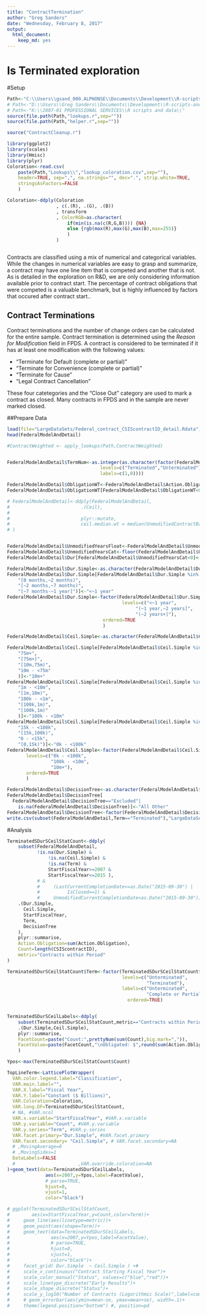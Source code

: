 ```yaml
---
title: "ContractTermination"
author: "Greg Sanders"
date: "Wednesday, February 8, 2017"
output:
  html_document:
    keep_md: yes
--- 
```


Is Terminated exploration
============================================================================

#Setup
```r


Path<-"C:\\Users\\gsand_000.ALPHONSE\\Documents\\Development\\R-scripts-and-data\\"
# Path<-"D:\\Users\\Greg Sanders\\Documents\\Development\\R-scripts-and-data\\"
# Path<-"K:\\2007-01 PROFESSIONAL SERVICES\\R scripts and data\\"
source(file.path(Path,"lookups.r",sep=""))
source(file.path(Path,"helper.r",sep=""))

source("ContractCleanup.r")

library(ggplot2)
library(scales)
library(Hmisc)
library(plyr)
Coloration<-read.csv(
    paste(Path,"Lookups\\","lookup_coloration.csv",sep=""),
    header=TRUE, sep=",", na.strings="", dec=".", strip.white=TRUE, 
    stringsAsFactors=FALSE
    )

Coloration<-ddply(Coloration
                  , c(.(R), .(G), .(B))
                  , transform
                  , ColorRGB=as.character(
                      if(min(is.na(c(R,G,B)))) {NA} 
                      else {rgb(max(R),max(G),max(B),max=255)}
                      )
                  )



```

Contracts are classified using a mix of numerical and categorical variables. While the changes in numerical variables are easy to grasp and summarize, a contract may have one line item that is competed and another that is not. As is detailed in the exploration on R&D, we are only considering information available prior to contract start. The percentage of contract obligations that were competed is a valuable benchmark, but is highly influenced by factors that occured after contract start..

## Contract Terminations


Contract terminations and the number of change orders can be calculated for the entire sample.  Contract termination is determined using the *Reason for Modification* field in FPDS.  A contract is considered to be terminated if it has at least one modification with the following values:

* "Terminate for Default (complete or partial)"
* "Terminate for Convenience (complete or partial)"
* "Terminate for Cause"
* "Legal Contract Cancellation"

These four catetegories and the "Close Out" category are used to mark a contract as closed.  Many contracts in FPDS and in the sample are never marked closed.  


##Prepare Data

```r
load(file="LargeDataSets/Federal_contract_CSIScontractID_detail.Rdata")
head(FederalModelAndDetail)
```

```r


#ContractWeighted <- apply_lookups(Path,ContractWeighted)


FederalModelAndDetail$TermNum<-as.integer(as.character(factor(FederalModelAndDetail$Term,
                                  levels=c("Terminated","Unterminated"),
                                  labels=c(1,0))))

FederalModelAndDetail$ObligationWT<-FederalModelAndDetail$Action.Obligation
FederalModelAndDetail$ObligationWT[FederalModelAndDetail$ObligationWT<0]<-NA

# FederalModelAndDetail<-ddply(FederalModelAndDetail,
#                          .(Ceil),
#                          
#                          plyr::mutate,
#                          ceil.median.wt = median(UnmodifiedContractBaseAndAllOptionsValue)
# )


FederalModelAndDetail$UnmodifiedYearsFloat<-FederalModelAndDetail$UnmodifiedDays/365.25
FederalModelAndDetail$UnmodifiedYearsCat<-floor(FederalModelAndDetail$UnmodifiedYearsFloat)
FederalModelAndDetail$Dur[FederalModelAndDetail$UnmodifiedYearsCat<0]<-NA

FederalModelAndDetail$Dur.Simple<-as.character(FederalModelAndDetail$Dur)
FederalModelAndDetail$Dur.Simple[FederalModelAndDetail$Dur.Simple %in% c(
    "[0 months,~2 months)",
    "[~2 months,~7 months)",
    "[~7 months-~1 year]")]<-"<~1 year"
FederalModelAndDetail$Dur.Simple<-factor(FederalModelAndDetail$Dur.Simple,
                                          levels=c("<~1 year",
                                               "(~1 year,~2 years]",
                                               "(~2 years+]"),
                                   ordered=TRUE
                                   )

FederalModelAndDetail$Ceil.Simple<-as.character(FederalModelAndDetail$Ceil)

FederalModelAndDetail$Ceil.Simple[FederalModelAndDetail$Ceil.Simple %in% c(
    "75m+",
    "[75m+]",
    "[10m,75m)",
    "10m - <75m"
    )]<-"10m+"
FederalModelAndDetail$Ceil.Simple[FederalModelAndDetail$Ceil.Simple %in% c(
    "1m - <10m",
    "[1m,10m)",
    "100k - <1m",
    "[100k,1m)",
    "[100k,1m)"
    )]<-"100k - <10m"
FederalModelAndDetail$Ceil.Simple[FederalModelAndDetail$Ceil.Simple %in% c(
    "15k - <100k",
    "[15k,100k)",
    "0 - <15k",
    "[0,15k)")]<-"0k - <100k"
FederalModelAndDetail$Ceil.Simple<-factor(FederalModelAndDetail$Ceil.Simple,
       levels=c("0k - <100k",
                "100k - <10m",
                "10m+"),
       ordered=TRUE
       )

FederalModelAndDetail$DecisionTree<-as.character(FederalModelAndDetail$MaxOfDecisionTree)
FederalModelAndDetail$DecisionTree[
  FederalModelAndDetail$DecisionTree=="Excluded"|
    is.na(FederalModelAndDetail$DecisionTree)]<-"All Other"
FederalModelAndDetail$DecisionTree<-factor(FederalModelAndDetail$DecisionTree,levels=c("OCO","Disaster","ARRA","All Other"))
write.csv(subset(FederalModelAndDetail,Term=="Terminated"),"LargeDataSets//Terminated.csv")

```


#Analysis


```r
TerminatedSDurSCeilStatCount<-ddply(
    subset(FederalModelAndDetail,
           !is.na(Dur.Simple) & 
               !is.na(Ceil.Simple) &
               !is.na(Term) &
               StartFiscalYear>=2007 & 
               StartFiscalYear<=2015 ),
           # &                
           #     (LastCurrentCompletionDate<=as.Date("2015-09-30") |
           #          IsClosed==1) &
           #     UnmodifiedCurrentCompletionDate<as.Date("2015-09-30")),
    .(Dur.Simple,
      Ceil.Simple,
      StartFiscalYear,
      Term,
      DecisionTree
    ),
    plyr::summarise,
    Action.Obligation=sum(Action.Obligation),
    Count=length(CSIScontractID),
    metric="Contracts within Period"
)

TerminatedSDurSCeilStatCount$Term<-factor(TerminatedSDurSCeilStatCount$Term,
                                          levels=c("Unterminated",
                                                   "Terminated"),
                                          labels=c("Unterminated",
                                                   "Complete or Partial Termination"),
                                            ordered=TRUE)


TerminatedSDurSCeilLabels<-ddply(
    subset(TerminatedSDurSCeilStatCount,metric=="Contracts within Period"),
    .(Dur.Simple,Ceil.Simple),
    plyr::summarise,
    FacetCount=paste("Count:",prettyNum(sum(Count),big.mark=",")),
    FacetValue=paste(FacetCount,"\nObligated: $",round(sum(Action.Obligation)/1000000000,1),"B",sep="")
    )

Ypos<-max(TerminatedSDurSCeilStatCount$Count)

TopLineTerm<-LatticePlotWrapper(
  VAR.color.legend.label="Classification",
  VAR.main.label="",
  VAR.X.label="Fiscal Year",
  VAR.Y.label="Constant ($ Billions)",
  VAR.Coloration=Coloration,
  VAR.long.DF=TerminatedSDurSCeilStatCount,
  # NA, #VAR.ncol
  VAR.x.variable="StartFiscalYear", #VAR.x.variable
  VAR.y.variable="Count", #VAR.y.variable
  VAR.y.series="Term", #VAR.y.series
  VAR.facet.primary="Dur.Simple", #VAR.facet.primary
  VAR.facet.secondary= "Ceil.Simple", # VAR.facet.secondary=NA
  # ,MovingAverage=0
  # ,MovingSides=1
  DataLabels=FALSE
  #                       ,VAR.override.coloration=NA
)+geom_text(data=TerminatedSDurSCeilLabels,
              aes(x=2007,y=Ypos,label=FacetValue),
              # parse=TRUE,
              hjust=0,
              vjust=1,
              color="black")

# ggplot(TerminatedSDurSCeilStatCount,
#        aes(x=StartFiscalYear,y=Count,color=Term))+
#     geom_line(aes(linetype=metric))+
#     geom_point(aes(shape=Term))+
#     geom_text(data=TerminatedSDurSCeilLabels,
#               aes(x=2007,y=Ypos,label=FacetValue),
#               # parse=TRUE,
#               hjust=0,
#               vjust=1,
#               color="black")+
#     facet_grid( Dur.Simple  ~ Ceil.Simple ) +#
#     scale_x_continuous("Contract Starting Fiscal Year")+
#     scale_color_manual("Status", values=c("blue","red"))+
#     scale_linetype_discrete("Early Results")+
#     scale_shape_discrete("Status")+
#     scale_y_log10("Number of Contracts (Logorithmic Scale)",label=comma)+
#     # geom_errorbar(aes(ymin=mean-se, ymax=mean+se), width=.1)+
#     theme(legend.position="bottom") #, position=pd


```


